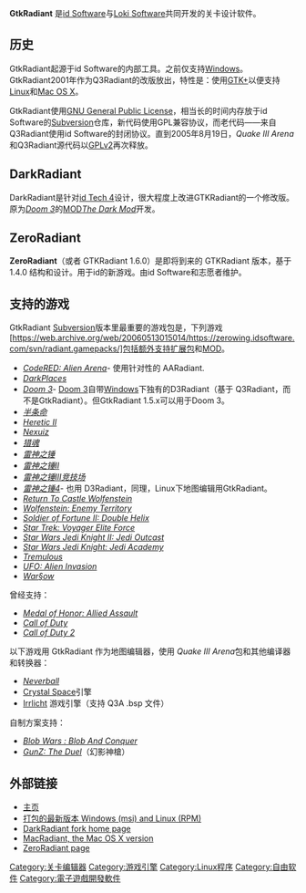 {{Infobox Software
| name = GtkRadiant
| logo = [[File:RadiantIcon.png|File:RadiantIcon.png]]
| screenshot = 
| caption = GtkRadiant 1.5 beta, editing E1M1 from ''[[Quake|Quake]]''.
| developer = [[id_Software|id Software]]
| latest_release_version = 1.5.0
| latest_release_date = 
| latest_preview_version = 
| latest_preview_date = 
| operating_system = [[Microsoft_Windows|Microsoft Windows]], [[Linux|Linux]], [[Mac_OS_X|Mac OS X]]
| genre = [[关卡设计|关卡设计]]
| license = [[GNU_General_Public_License|GPL]]
| website = [http://www.qeradiant.com/ qeradiant.com]
}}
{{Portal|自由软件|Free Software Portal Logo.svg}}
{{Portal|电子游戏|Gamepad.svg}}
'''GtkRadiant''' 是[[id_Software|id Software]]与[[Loki_Software|Loki Software]]共同开发的关卡设计软件。

== 历史 ==
GtkRadiant起源于id Software的内部工具。之前仅支持[[Windows|Windows]]。
GtkRadiant2001年作为Q3Radiant的改版放出，特性是：使用[[GTK+|GTK+]]以便支持[[Linux|Linux]]和[[Mac_OS_X|Mac OS X]]。

GtkRadiant使用[[GNU_General_Public_License|GNU General Public License]]，相当长的时间内存放于id Software的[[Subversion|Subversion]]仓库，新代码使用GPL兼容协议，而老代码——来自Q3Radiant使用id Software的封闭协议。直到2005年8月19日，''Quake III Arena''和Q3Radiant源代码以[[GPLv2|GPLv2]]再次释放。

== DarkRadiant ==

DarkRadiant是针对[[id_Tech_4|id Tech 4]]设计，很大程度上改进GTKRadiant的一个修改版。原为''[[Doom_3|Doom 3]]''的[[MOD|MOD]]''[[The_Dark_Mod|The Dark Mod]]''开发。

== ZeroRadiant ==

'''ZeroRadiant'''（或者 GTKRadiant 1.6.0）是即将到来的 GTKRadiant 版本，基于1.4.0 结构和设计。用于id的新游戏。由id Software和志愿者维护。

== 支持的游戏 ==

GtkRadiant [[Subversion|Subversion]]版本里最重要的游戏包是，下列游戏 [https://web.archive.org/web/20060513015014/https://zerowing.idsoftware.com/svn/radiant.gamepacks/]包括额外支持[[扩展包|扩展包]]和[[游戏模组|MOD]]。
* ''[[CodeRED:_Alien_Arena|CodeRED: Alien Arena]]''- 使用针对性的 AARadiant.
* ''[[DarkPlaces|DarkPlaces]]''
* ''[[Doom_3|Doom 3]]''- [[Doom_3|Doom 3]]自带[[Windows|Windows]]下独有的D3Radiant（基于 Q3Radiant，而不是GtkRadiant）。但GtkRadiant 1.5.x可以用于Doom 3。
* ''[[半条命_(游戏)|半条命]]''
* ''[[Heretic_II|Heretic II]]''
* ''[[Nexuiz|Nexuiz]]''
* ''[[猎魂|猎魂]]''
* ''[[雷神之锤|雷神之锤]]''
* ''[[雷神之锤II|雷神之锤II]]''
* ''[[雷神之锤III竞技场|雷神之锤III竞技场]]''
* ''[[雷神之锤4|雷神之锤4]]''- 也用 D3Radiant，同理，Linux下地图编辑用GtkRadiant。
* ''[[Return_To_Castle_Wolfenstein|Return To Castle Wolfenstein]]''
* ''[[Wolfenstein:_Enemy_Territory|Wolfenstein: Enemy Territory]]''
* ''[[Soldier_of_Fortune_II:_Double_Helix|Soldier of Fortune II: Double Helix]]''
* ''[[Star_Trek:_Voyager_Elite_Force|Star Trek: Voyager Elite Force]]''
* ''[[Star_Wars_Jedi_Knight_II:_Jedi_Outcast|Star Wars Jedi Knight II: Jedi Outcast]]''
* ''[[Star_Wars_Jedi_Knight:_Jedi_Academy|Star Wars Jedi Knight: Jedi Academy]]''
* ''[[Tremulous|Tremulous]]''
* ''[[UFO:_Alien_Invasion|UFO: Alien Invasion]]''
* ''[[War§ow|War§ow]]''

曾经支持：
* ''[[Medal_of_Honor:_Allied_Assault|Medal of Honor: Allied Assault]]''
* ''[[Call_of_Duty|Call of Duty]]''
* ''[[Call_of_Duty_2|Call of Duty 2]]''

以下游戏用 GtkRadiant 作为地图编辑器，使用 ''Quake III Arena''包和其他编译器和转换器：
* ''[[Neverball|Neverball]]''
* [[Crystal_Space|Crystal Space]]引擎
* [[Irrlicht|Irrlicht]] 游戏引擎（支持 Q3A .bsp 文件）

自制方案支持：
* ''[[Blob_Wars:_Blob_And_Conquer|Blob Wars : Blob And Conquer]]''
* ''[[GunZ:_The_Duel|GunZ: The Duel]]''（幻影神槍）

== 外部链接 ==

* [https://web.archive.org/web/20090107065659/http://www.qeradiant.com/ 主页]
* [https://web.archive.org/web/20081210065620/http://zerowing.idsoftware.com/files/radiant/nightly/1.5/ 打包的最新版本 Windows (msi) and Linux (RPM)]
* [http://darkradiant.sourceforge.net/ DarkRadiant fork home page] {{Wayback|url=http://darkradiant.sourceforge.net/ |date=20170618083459 }}
* [https://web.archive.org/web/20090115002718/http://www.redsaurus.net/00/node/4 MacRadiant, the Mac OS X version]
* [https://web.archive.org/web/20090107033123/http://qeradiant.com/cgi-bin/trac.cgi/wiki/ZeroRadiant ZeroRadiant page]

[[Category:关卡编辑器|Category:关卡编辑器]]
[[Category:游戏引擎|Category:游戏引擎]]
[[Category:Linux程序|Category:Linux程序]]
[[Category:自由软件|Category:自由软件]]
[[Category:電子遊戲開發軟件|Category:電子遊戲開發軟件]]